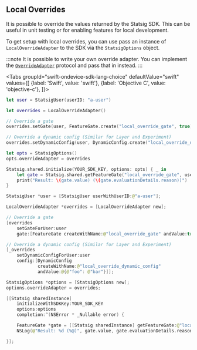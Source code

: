 

## Local Overrides

It is possible to override the values returned by the Statsig SDK. This can be useful in unit testing or for enabling features for local development.

To get setup with local overrides, you can use pass an instance of `LocalOverrideAdapter` to the SDK via the `StatsigOptions` object.

:::note
It is possible to write your own override adapter. You can implement the [`OverrideAdapter`](https://github.com/statsig-io/swift-on-device-evaluations-sdk/blob/main/Sources/StatsigOnDeviceEvaluations/OverrideAdapter.swift) protocol and pass that in instead.
:::

<Tabs
  groupId="swift-ondevice-sdk-lang-choice"
  defaultValue="swift"
  values={[
    {label: 'Swift', value: 'swift'},
    {label: 'Objective C', value: 'objective-c'},
  ]}>

  <TabItem value="swift">

```swift
let user = StatsigUser(userID: "a-user")

let overrides = LocalOverrideAdapter()

// Override a gate
overrides.setGate(user, FeatureGate.create("local_override_gate", true))

// Override a dynamic config (Similar for Layer and Experiment)
overrides.setDynamicConfig(user, DynamicConfig.create("local_override_dynamic_config", ["foo": "bar"]))

let opts = StatsigOptions()
opts.overrideAdapter = overrides

Statsig.shared.initialize(YOUR_SDK_KEY, options: opts) { _ in
    let gate = Statsig.shared.getFeatureGate("local_override_gate", user)
    print("Result: \(gate.value) (\(gate.evaluationDetails.reason))")
}
```

  </TabItem>
  <TabItem value="objective-c">


```swift
StatsigUser *user = [StatsigUser userWithUserID:@"a-user"];

LocalOverrideAdapter *overrides = [LocalOverrideAdapter new];

// Override a gate
[overrides
    setGateForUser:user
    gate:[FeatureGate createWithName:@"local_override_gate" andValue:true]];

// Override a dynamic config (Similar for Layer and Experiment)
[_overrides
    setDynamicConfigForUser:user
    config:[DynamicConfig
            createWithName:@"local_override_dynamic_config"
            andValue:@{@"foo": @"bar"}]];

StatsigOptions *options = [StatsigOptions new];
options.overrideAdapter = overrides;

[[Statsig sharedInstance] 
    initializeWithSDKKey:YOUR_SDK_KEY
    options:options
    completion:^(NSError * _Nullable error) {

    FeatureGate *gate = [[Statsig sharedInstance] getFeatureGate:@"local_override_gate" forUser:user options:nil];
    NSLog(@"Result: %d (%@)", gate.value, gate.evaluationDetails.reason);

}];
```

  </TabItem>
</Tabs>


